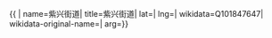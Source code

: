 {{ {{{1|PRC admin/showdata}}}|
name=紫兴街道|
title=紫兴街道|
lat=|
lng=|
wikidata=Q101847647|
wikidata-original-name=|
arg={{{arg|}}}}}